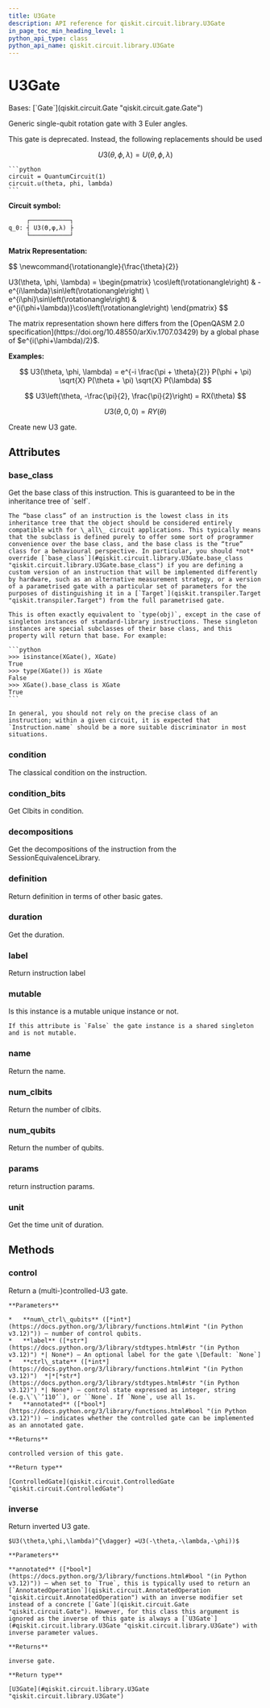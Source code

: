 ```yaml
---
title: U3Gate
description: API reference for qiskit.circuit.library.U3Gate
in_page_toc_min_heading_level: 1
python_api_type: class
python_api_name: qiskit.circuit.library.U3Gate
---
```


# U3Gate

<Class id="qiskit.circuit.library.U3Gate" github="https://github.com/qiskit/qiskit/tree/stable/1.0/qiskit/circuit/library/standard_gates/u3.py" signature="qiskit.circuit.library.U3Gate(theta, phi, lam, label=None, *, duration=None, unit='dt')">
  Bases: [`Gate`](qiskit.circuit.Gate "qiskit.circuit.gate.Gate")

  Generic single-qubit rotation gate with 3 Euler angles.

  <Admonition title="Warning" type="caution">
    This gate is deprecated. Instead, the following replacements should be used

$$
U3(\theta, \phi, \lambda) =  U(\theta, \phi, \lambda)
$$

    ```python
    circuit = QuantumCircuit(1)
    circuit.u(theta, phi, lambda)
    ```
  </Admonition>

  **Circuit symbol:**

  ```python
       ┌───────────┐
  q_0: ┤ U3(ϴ,φ,λ) ├
       └───────────┘
  ```

  **Matrix Representation:**

$$
\newcommand{\rotationangle}{\frac{\theta}{2}}

U3(\theta, \phi, \lambda) =
\begin{pmatrix}
\cos\left(\rotationangle\right) & -e^{i\lambda}\sin\left(\rotationangle\right) \\
e^{i\phi}\sin\left(\rotationangle\right) &
e^{i(\phi+\lambda)}\cos\left(\rotationangle\right)
\end{pmatrix}
$$

  <Admonition title="Note" type="note">
    The matrix representation shown here differs from the [OpenQASM 2.0 specification](https://doi.org/10.48550/arXiv.1707.03429) by a global phase of $e^{i(\phi+\lambda)/2}$.
  </Admonition>

  **Examples:**

$$
U3(\theta, \phi, \lambda) = e^{-i \frac{\pi + \theta}{2}} P(\phi + \pi) \sqrt{X}
P(\theta + \pi) \sqrt{X} P(\lambda)
$$

$$
U3\left(\theta, -\frac{\pi}{2}, \frac{\pi}{2}\right) = RX(\theta)
$$

$$
U3(\theta, 0, 0) = RY(\theta)
$$

  Create new U3 gate.

  ## Attributes

  ### base\_class

  <Attribute id="qiskit.circuit.library.U3Gate.base_class" name="base_class">
    Get the base class of this instruction. This is guaranteed to be in the inheritance tree of `self`.

    The “base class” of an instruction is the lowest class in its inheritance tree that the object should be considered entirely compatible with for \_all\_ circuit applications. This typically means that the subclass is defined purely to offer some sort of programmer convenience over the base class, and the base class is the “true” class for a behavioural perspective. In particular, you should *not* override [`base_class`](#qiskit.circuit.library.U3Gate.base_class "qiskit.circuit.library.U3Gate.base_class") if you are defining a custom version of an instruction that will be implemented differently by hardware, such as an alternative measurement strategy, or a version of a parametrised gate with a particular set of parameters for the purposes of distinguishing it in a [`Target`](qiskit.transpiler.Target "qiskit.transpiler.Target") from the full parametrised gate.

    This is often exactly equivalent to `type(obj)`, except in the case of singleton instances of standard-library instructions. These singleton instances are special subclasses of their base class, and this property will return that base. For example:

    ```python
    >>> isinstance(XGate(), XGate)
    True
    >>> type(XGate()) is XGate
    False
    >>> XGate().base_class is XGate
    True
    ```

    In general, you should not rely on the precise class of an instruction; within a given circuit, it is expected that `Instruction.name` should be a more suitable discriminator in most situations.
  </Attribute>

  ### condition

  <Attribute id="qiskit.circuit.library.U3Gate.condition" name="condition">
    The classical condition on the instruction.
  </Attribute>

  ### condition\_bits

  <Attribute id="qiskit.circuit.library.U3Gate.condition_bits" name="condition_bits">
    Get Clbits in condition.
  </Attribute>

  ### decompositions

  <Attribute id="qiskit.circuit.library.U3Gate.decompositions" name="decompositions">
    Get the decompositions of the instruction from the SessionEquivalenceLibrary.
  </Attribute>

  ### definition

  <Attribute id="qiskit.circuit.library.U3Gate.definition" name="definition">
    Return definition in terms of other basic gates.
  </Attribute>

  ### duration

  <Attribute id="qiskit.circuit.library.U3Gate.duration" name="duration">
    Get the duration.
  </Attribute>

  ### label

  <Attribute id="qiskit.circuit.library.U3Gate.label" name="label">
    Return instruction label
  </Attribute>

  ### mutable

  <Attribute id="qiskit.circuit.library.U3Gate.mutable" name="mutable">
    Is this instance is a mutable unique instance or not.

    If this attribute is `False` the gate instance is a shared singleton and is not mutable.
  </Attribute>

  ### name

  <Attribute id="qiskit.circuit.library.U3Gate.name" name="name">
    Return the name.
  </Attribute>

  ### num\_clbits

  <Attribute id="qiskit.circuit.library.U3Gate.num_clbits" name="num_clbits">
    Return the number of clbits.
  </Attribute>

  ### num\_qubits

  <Attribute id="qiskit.circuit.library.U3Gate.num_qubits" name="num_qubits">
    Return the number of qubits.
  </Attribute>

  ### params

  <Attribute id="qiskit.circuit.library.U3Gate.params" name="params">
    return instruction params.
  </Attribute>

  ### unit

  <Attribute id="qiskit.circuit.library.U3Gate.unit" name="unit">
    Get the time unit of duration.
  </Attribute>

  ## Methods

  ### control

  <Function id="qiskit.circuit.library.U3Gate.control" name="control" signature="control(num_ctrl_qubits=1, label=None, ctrl_state=None, annotated=False)">
    Return a (multi-)controlled-U3 gate.

    **Parameters**

    *   **num\_ctrl\_qubits** ([*int*](https://docs.python.org/3/library/functions.html#int "(in Python v3.12)")) – number of control qubits.
    *   **label** ([*str*](https://docs.python.org/3/library/stdtypes.html#str "(in Python v3.12)") *| None*) – An optional label for the gate \[Default: `None`]
    *   **ctrl\_state** ([*int*](https://docs.python.org/3/library/functions.html#int "(in Python v3.12)")  *|*[*str*](https://docs.python.org/3/library/stdtypes.html#str "(in Python v3.12)") *| None*) – control state expressed as integer, string (e.g.\`\`’110’`), or ``None`. If `None`, use all 1s.
    *   **annotated** ([*bool*](https://docs.python.org/3/library/functions.html#bool "(in Python v3.12)")) – indicates whether the controlled gate can be implemented as an annotated gate.

    **Returns**

    controlled version of this gate.

    **Return type**

    [ControlledGate](qiskit.circuit.ControlledGate "qiskit.circuit.ControlledGate")
  </Function>

  ### inverse

  <Function id="qiskit.circuit.library.U3Gate.inverse" name="inverse" signature="inverse(annotated=False)">
    Return inverted U3 gate.

    $U3(\theta,\phi,\lambda)^{\dagger} =U3(-\theta,-\lambda,-\phi))$

    **Parameters**

    **annotated** ([*bool*](https://docs.python.org/3/library/functions.html#bool "(in Python v3.12)")) – when set to `True`, this is typically used to return an [`AnnotatedOperation`](qiskit.circuit.AnnotatedOperation "qiskit.circuit.AnnotatedOperation") with an inverse modifier set instead of a concrete [`Gate`](qiskit.circuit.Gate "qiskit.circuit.Gate"). However, for this class this argument is ignored as the inverse of this gate is always a [`U3Gate`](#qiskit.circuit.library.U3Gate "qiskit.circuit.library.U3Gate") with inverse parameter values.

    **Returns**

    inverse gate.

    **Return type**

    [U3Gate](#qiskit.circuit.library.U3Gate "qiskit.circuit.library.U3Gate")
  </Function>
</Class>


